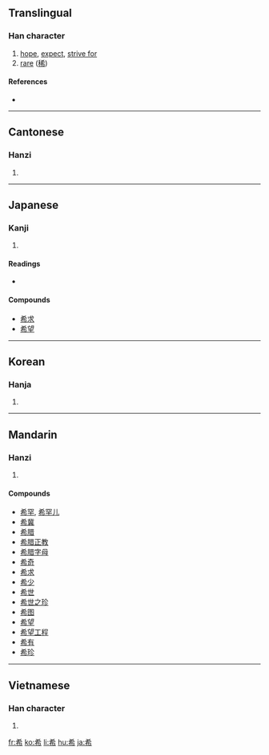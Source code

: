 {{also|稀}}
==Translingual==

===Han character===
{{Han char|rn=50|rad=巾|as=04|sn=7|four=4022<sub>7</sub>|canj=大大中月 (KKLB)}}

# [[hope]], [[expect]], [[strive for]]
# [[rare]] ([[稀]])

====References====
* {{Han ref|kx=0329.180|dkj=08813|dj=0634.290|hdz=10731.190|uh=5E0C|ud=24076|bh=A7C6|bd=42950}}

----

==Cantonese==

===Hanzi===
{{yue-hanzi|jyut=|y=hei1}}

# {{defn|Cantonese|sort=巾04}}

----

==Japanese==

===Kanji===
{{ja-kanji|grade=4|rs=巾04}}

# {{defn|Japanese}}

====Readings====
* {{ja-readings|on=[[き]] (ki)|kun=[[まれ]] (mare), [[こいねがう]] (koinegau)}}

====Compounds====
* [[希求]]
* [[希望]]

----

==Korean==

===Hanja===
{{ko-hanja|hangeul=희|rv=hui|mr=hŭi}}

# {{defn|Korean|sort=巾04}}

----

==Mandarin==

===Hanzi===
{{cmn-hanzi|pin=[[xī]] ([[xi1]])|wg=hsi<sup>1</sup>}}

# {{defn|Mandarin|sort=巾04}}

====Compounds====
* [[希罕]], [[希罕儿]]
* [[希冀]]
* [[希腊]]
* [[希腊正教]]
* [[希腊字母]]
* [[希奇]]
* [[希求]]
* [[希少]]
* [[希世]]
* [[希世之珍]]
* [[希图]]
* [[希望]]
* [[希望工程]]
* [[希有]]
* [[希珍]]

----

==Vietnamese==

===Han character===
{{vi-hantu|[[hy]], [[hơi]], [[he]], [[hê]], [[hây]], [[hi]]|rs=巾04}}

# {{defn|Vietnamese|sort=巾04}}

[[fr:希]]
[[ko:希]]
[[li:希]]
[[hu:希]]
[[ja:希]]